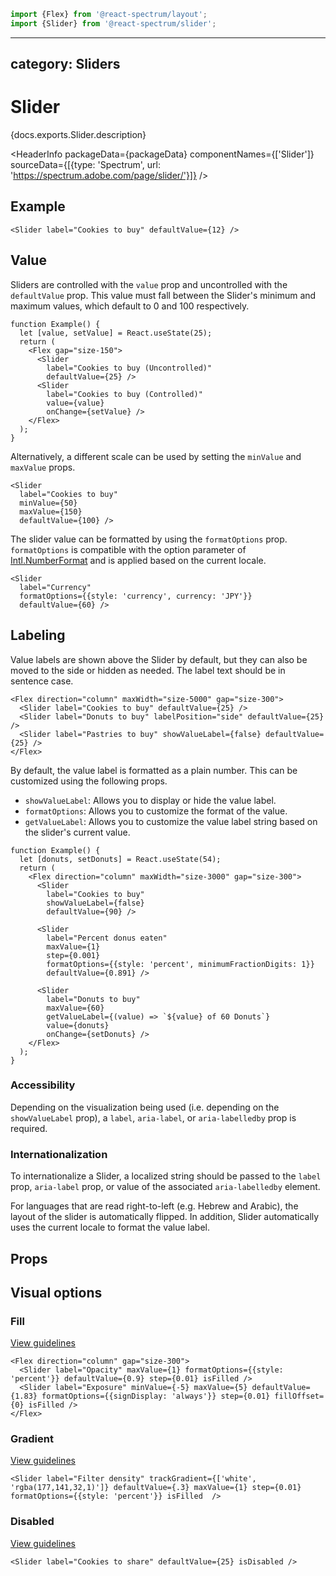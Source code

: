 <!-- Copyright 2020 Adobe. All rights reserved.
This file is licensed to you under the Apache License, Version 2.0 (the "License");
you may not use this file except in compliance with the License. You may obtain a copy
of the License at http://www.apache.org/licenses/LICENSE-2.0
Unless required by applicable law or agreed to in writing, software distributed under
the License is distributed on an "AS IS" BASIS, WITHOUT WARRANTIES OR REPRESENTATIONS
OF ANY KIND, either express or implied. See the License for the specific language
governing permissions and limitations under the License. -->



```jsx import
import {Flex} from '@react-spectrum/layout';
import {Slider} from '@react-spectrum/slider';
```

---
category: Sliders
---

# Slider

<p>{docs.exports.Slider.description}</p>

<HeaderInfo
  packageData={packageData}
  componentNames={['Slider']}
  sourceData={[{type: 'Spectrum', url: 'https://spectrum.adobe.com/page/slider/'}]} />

## Example

```tsx example
<Slider label="Cookies to buy" defaultValue={12} />
```

## Value

Sliders are controlled with the `value` prop and uncontrolled with the `defaultValue` prop. This value must fall between
the Slider's minimum and maximum values, which default to 0 and 100 respectively.

```tsx example
function Example() {
  let [value, setValue] = React.useState(25);
  return (
    <Flex gap="size-150">
      <Slider
        label="Cookies to buy (Uncontrolled)"
        defaultValue={25} />
      <Slider
        label="Cookies to buy (Controlled)"
        value={value}
        onChange={setValue} />
    </Flex>
  );
}
```

Alternatively, a different scale can be used by setting the `minValue` and `maxValue` props.

```tsx example
<Slider
  label="Cookies to buy"
  minValue={50}
  maxValue={150}
  defaultValue={100} />
```

The slider value can be formatted by using the `formatOptions` prop.
`formatOptions` is compatible with the option parameter of [Intl.NumberFormat](https://developer.mozilla.org/en-US/docs/Web/JavaScript/Reference/Global_Objects/NumberFormat) and is applied based on the current locale.

```tsx example
<Slider
  label="Currency"
  formatOptions={{style: 'currency', currency: 'JPY'}}
  defaultValue={60} />
```

## Labeling
Value labels are shown above the Slider by default, but they can also be moved to the side or hidden as needed.
The label text should be in sentence case.

```tsx example
<Flex direction="column" maxWidth="size-5000" gap="size-300">
  <Slider label="Cookies to buy" defaultValue={25} />
  <Slider label="Donuts to buy" labelPosition="side" defaultValue={25} />
  <Slider label="Pastries to buy" showValueLabel={false} defaultValue={25} />
</Flex>
```

By default, the value label is formatted as a plain number. This can be customized using the following props.

* `showValueLabel`: Allows you to display or hide the value label.
* `formatOptions`: Allows you to customize the format of the value.
* `getValueLabel`: Allows you to customize the value label string based on the slider's current value.

```tsx example
function Example() {
  let [donuts, setDonuts] = React.useState(54);
  return (
    <Flex direction="column" maxWidth="size-3000" gap="size-300">
      <Slider
        label="Cookies to buy"
        showValueLabel={false}
        defaultValue={90} />

      <Slider
        label="Percent donus eaten"
        maxValue={1}
        step={0.001}
        formatOptions={{style: 'percent', minimumFractionDigits: 1}}
        defaultValue={0.891} />

      <Slider
        label="Donuts to buy"
        maxValue={60}
        getValueLabel={(value) => `${value} of 60 Donuts`}
        value={donuts}
        onChange={setDonuts} />
    </Flex>
  );
}
```

### Accessibility

Depending on the visualization being used (i.e. depending on the `showValueLabel` prop), a `label`, `aria-label`, or `aria-labelledby` prop is required.

### Internationalization

To internationalize a Slider, a localized string should be passed to the `label` prop, `aria-label` prop, or value of the associated `aria-labelledby` element.

For languages that are read right-to-left (e.g. Hebrew and Arabic), the layout of the slider is automatically flipped. In addition,
Slider automatically uses the current locale to format the value label.

## Props

<PropTable component={docs.exports.Slider} links={docs.links} />

## Visual options

### Fill
[View guidelines](https://spectrum.adobe.com/page/slider/#Fill)

```tsx example
<Flex direction="column" gap="size-300">
  <Slider label="Opacity" maxValue={1} formatOptions={{style: 'percent'}} defaultValue={0.9} step={0.01} isFilled />
  <Slider label="Exposure" minValue={-5} maxValue={5} defaultValue={1.83} formatOptions={{signDisplay: 'always'}} step={0.01} fillOffset={0} isFilled />
</Flex>
```

### Gradient
[View guidelines](https://spectrum.adobe.com/page/slider/#Gradient)

```tsx example
<Slider label="Filter density" trackGradient={['white', 'rgba(177,141,32,1)']} defaultValue={.3} maxValue={1} step={0.01} formatOptions={{style: 'percent'}} isFilled  />
```

### Disabled
[View guidelines](https://spectrum.adobe.com/page/slider/#Disabled)

```tsx example
<Slider label="Cookies to share" defaultValue={25} isDisabled />
```
